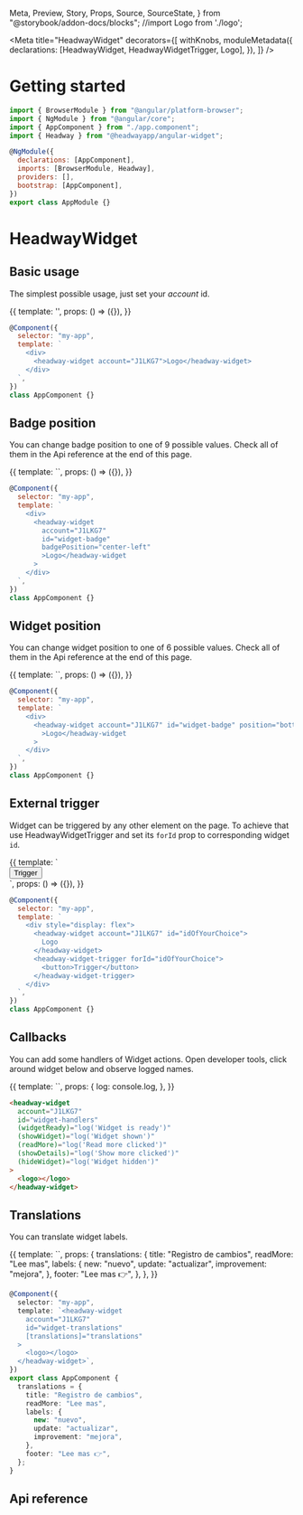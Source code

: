   Meta,
  Preview,
  Story,
  Props,
  Source,
  SourceState,
} from "@storybook/addon-docs/blocks";
//import Logo from './logo';

<Meta
  title="HeadwayWidget"
  decorators={[
    withKnobs,
    moduleMetadata({
      declarations: [HeadwayWidget, HeadwayWidgetTrigger, Logo],
    }),
  ]}
/>

# Getting started

```js
import { BrowserModule } from "@angular/platform-browser";
import { NgModule } from "@angular/core";
import { AppComponent } from "./app.component";
import { Headway } from "@headwayapp/angular-widget";

@NgModule({
  declarations: [AppComponent],
  imports: [BrowserModule, Headway],
  providers: [],
  bootstrap: [AppComponent],
})
export class AppModule {}
```

# HeadwayWidget

## Basic usage

The simplest possible usage, just set your _account_ id.

<Preview withSource="none">
  <Story name="Basic">
    {{
      template:
        '<headway-widget account="J1LKG7"><logo></logo></headway-widget>',
      props: () => ({}),
    }}
  </Story>
</Preview>

```js
@Component({
  selector: "my-app",
  template: `
    <div>
      <headway-widget account="J1LKG7">Logo</headway-widget>
    </div>
  `,
})
class AppComponent {}
```

## Badge position

You can change badge position to one of 9 possible values. Check all of them in the Api reference at the end of this page.

<Preview withSource="none">
  <Story name="Badge Position">
    {{
      template: `<headway-widget account="J1LKG7" id="widget-badge"
      badgePosition="center-left"><logo></logo></headway-widget>`,
      props: () => ({}),
    }}
  </Story>
</Preview>

```js
@Component({
  selector: "my-app",
  template: `
    <div>
      <headway-widget
        account="J1LKG7"
        id="widget-badge"
        badgePosition="center-left"
        >Logo</headway-widget
      >
    </div>
  `,
})
class AppComponent {}
```

## Widget position

You can change widget position to one of 6 possible values. Check all of them in the Api reference at the end of this page.

<Preview withSource="none">
  <Story name="Widget Position">
    {{
      template: `<headway-widget account="J1LKG7" id="widget-badge"
      position="bottom-left"><logo></logo></headway-widget>`,
      props: () => ({}),
    }}
  </Story>
</Preview>

```js
@Component({
  selector: "my-app",
  template: `
    <div>
      <headway-widget account="J1LKG7" id="widget-badge" position="bottom-right"
        >Logo</headway-widget
      >
    </div>
  `,
})
class AppComponent {}
```

## External trigger

Widget can be triggered by any other element on the page. To achieve that use HeadwayWidgetTrigger and set its `forId`
prop to corresponding widget `id`.

<Preview withSource="none">
  <Story name="External trigger">
    {{
      template: `<div style="display: flex">
      <headway-widget account="J1LKG7" id="idOfYourChoice">
        <logo></logo>
      </headway-widget>
      <headway-widget-trigger forId="idOfYourChoice">
        <button>Trigger</button>
      </headway-widget-trigger>
    </div>`,
      props: () => ({}),
    }}
  </Story>
</Preview>

```js
@Component({
  selector: "my-app",
  template: `
    <div style="display: flex">
      <headway-widget account="J1LKG7" id="idOfYourChoice">
        Logo
      </headway-widget>
      <headway-widget-trigger forId="idOfYourChoice">
        <button>Trigger</button>
      </headway-widget-trigger>
    </div>
  `,
})
class AppComponent {}
```

## Callbacks

You can add some handlers of Widget actions. Open developer tools, click around widget below and observe
logged names.

<Preview withSource="none">
  <Story name="Callbacks">
    {{
      template: `<headway-widget account="J1LKG7" id="widget-badge"
      (widgetReady)="log('Widget is ready')"
      (showWidget)="log('Widget shown')"
      (readMore)="log('Read more clicked')"
      (showDetails)="log('Show more clicked')"
      (hideWidget)="log('Widget hidden')" ><logo></logo></headway-widget>`,
      props: {
        log: console.log,
      },
    }}
  </Story>
</Preview>

```html
<headway-widget
  account="J1LKG7"
  id="widget-handlers"
  (widgetReady)="log('Widget is ready')"
  (showWidget)="log('Widget shown')"
  (readMore)="log('Read more clicked')"
  (showDetails)="log('Show more clicked')"
  (hideWidget)="log('Widget hidden')"
>
  <logo></logo>
</headway-widget>
```

## Translations

You can translate widget labels.

<Preview withSource="none">
  <Story name="Translations">
    {{
      template: `<headway-widget account="J1LKG7" id="widget-translations"
      [translations]="translations"><logo></logo></headway-widget>`,
      props: {
        translations: {
          title: "Registro de cambios",
          readMore: "Lee mas",
          labels: {
            new: "nuevo",
            update: "actualizar",
            improvement: "mejora",
          },
          footer: "Lee mas 👉",
        },
      },
    }}
  </Story>
</Preview>

```typescript
@Component({
  selector: "my-app",
  template: `<headway-widget
    account="J1LKG7"
    id="widget-translations"
    [translations]="translations"
  >
    <logo></logo>
  </headway-widget>`,
})
export class AppComponent {
  translations = {
    title: "Registro de cambios",
    readMore: "Lee mas",
    labels: {
      new: "nuevo",
      update: "actualizar",
      improvement: "mejora",
    },
    footer: "Lee mas 👉",
  };
}
```

## Api reference

<Props of={HeadwayWidget} />
